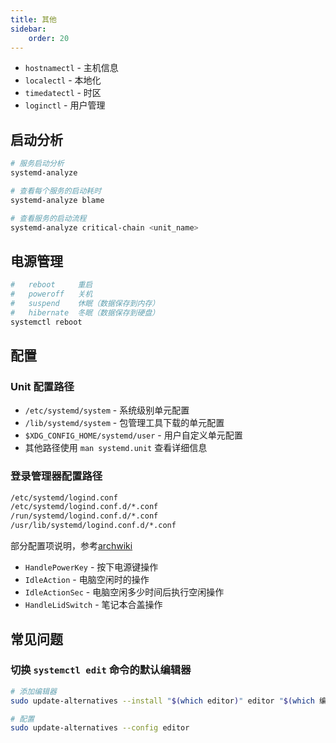 ```yaml
---
title: 其他
sidebar:
    order: 20
---
```


- `hostnamectl` - 主机信息
- `localectl` - 本地化
- `timedatectl` - 时区
- `loginctl` - 用户管理

## 启动分析

```bash
# 服务启动分析
systemd-analyze

# 查看每个服务的启动耗时
systemd-analyze blame

# 查看服务的启动流程
systemd-analyze critical-chain <unit_name>
```

## 电源管理

```bash
#   reboot     重启
#   poweroff   关机
#   suspend    休眠（数据保存到内存）
#   hibernate  冬眠（数据保存到硬盘）
systemctl reboot
```

## 配置

### Unit 配置路径

- `/etc/systemd/system` - 系统级别单元配置
- `/lib/systemd/system` - 包管理工具下载的单元配置
- `$XDG_CONFIG_HOME/systemd/user` - 用户自定义单元配置
- 其他路径使用 `man systemd.unit` 查看详细信息

### 登录管理器配置路径

```bash
/etc/systemd/logind.conf
/etc/systemd/logind.conf.d/*.conf
/run/systemd/logind.conf.d/*.conf
/usr/lib/systemd/logind.conf.d/*.conf
```

部分配置项说明，参考[archwiki](https://man.archlinux.org/man/logind.conf.5.en)

- `HandlePowerKey` - 按下电源键操作
- `IdleAction` - 电脑空闲时的操作
- `IdleActionSec` - 电脑空闲多少时间后执行空闲操作
- `HandleLidSwitch` - 笔记本合盖操作

## 常见问题

### 切换 `systemctl edit` 命令的默认编辑器

```bash
# 添加编辑器
sudo update-alternatives --install "$(which editor)" editor "$(which 编辑器名称)" 15

# 配置
sudo update-alternatives --config editor
```

